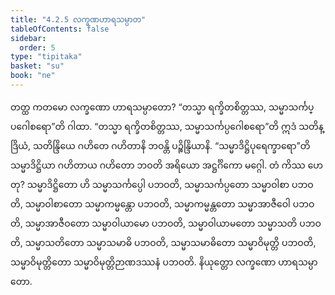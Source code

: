 ```yaml
---
title: "4.2.5 လက္ခဏဟာရသမ္ပာတ"
tableOfContents: false
sidebar:
  order: 5
type: "tipitaka"
basket: "su"
book: "ne"
---
```



<DynamicBreadcrumb />

<Division number="67" book="ne" e="ch" v="27" p="86">

<Paragraph number="503" book="ne">
တတ္ထ ကတမော လက္ခဏော ဟာရသမ္ပာတော?
</Paragraph>

<Paragraph number="504" book="ne">
“တသ္မာ ရက္ခိတစိတ္တဿ, သမ္မာသင်္ကပ္ပဂေါစရော”တိ ဂါထာ. “တသ္မာ ရက္ခိတစိတ္တဿ, သမ္မာသင်္ကပ္ပဂေါစရော”တိ ဣဒံ သတိန္ဒြိယံ, သတိန္ဒြိယေ ဂဟိတေ ဂဟိတာနိ ဘဝန္တိ ပဉ္စိန္ဒြိယာနိ. “သမ္မာဒိဋ္ဌိပုရေက္ခာရော”တိ သမ္မာဒိဋ္ဌိယာ ဂဟိတာယ ဂဟိတော ဘဝတိ အရိယော အဋ္ဌင်္ဂိကော မဂ္ဂေါ. တံ ကိဿ ဟေတု? သမ္မာဒိဋ္ဌိတော ဟိ သမ္မာသင်္ကပ္ပေါ ပဘဝတိ, သမ္မာသင်္ကပ္ပတော သမ္မာဝါစာ ပဘဝတိ, သမ္မာဝါစာတော သမ္မာကမ္မန္တော ပဘဝတိ, သမ္မာကမ္မန္တတော သမ္မာအာဇီဝေါ ပဘဝတိ, သမ္မာအာဇီဝတော သမ္မာဝါယာမော ပဘဝတိ, သမ္မာဝါယာမတော သမ္မာသတိ ပဘဝတိ, သမ္မာသတိတော သမ္မာသမာဓိ ပဘဝတိ, သမ္မာသမာဓိတော သမ္မာဝိမုတ္တိ ပဘဝတိ, သမ္မာဝိမုတ္တိတော သမ္မာဝိမုတ္တိဉာဏဒဿနံ ပဘဝတိ.

</Paragraph>
</Division>

<Paragraph number="505" type="center" book="ne">
နိယုတ္တော လက္ခဏော ဟာရသမ္ပာတော.
</Paragraph>